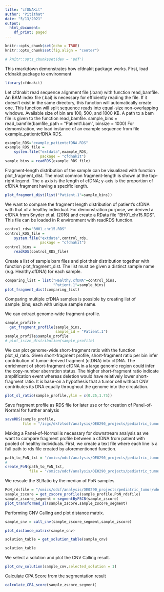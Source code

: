 ```yaml
---
title: "cfDNAKit"
author: "Pitithat"
date: "5/13/2021"
output:
  html_document:
    df_print: paged
---
```


```r
knitr::opts_chunk$set(echo = TRUE)
knitr::opts_chunk$set(fig.align = "center")

# knitr::opts_chunk$set(dev = 'pdf')

```


This rmarkdown demonstrates how cfdnakit package works. First, load cfdnakit package to environment

```r
library(cfdnakit)
```

Let cfdnakit read sequence alignment file (.bam) with function read_bamfile. An BAM index file (.bai) is necessary for efficiently reading the file. If it doesn't exist in the same directory, this function will automatically create one. This function will split sequence reads into equal-size non-overlapping windows. Available size of bin are 100, 500, and 1000 KB. A path to a bam file is given to the function read_bamfile. sample_bins = read_bamfile(bamfile_path = "Patient1.bam", binsize = 1000) For demonstration, we load instance of an example sequence from file example_patientcfDNA.RDS.

```r

example_RDS="example_patientcfDNA.RDS"
example_RDS_file =
    system.file("extdata",example_RDS,
                package = "cfdnakit")
sample_bins = readRDS(example_RDS_file)

```

Fragment-length distribution of the sample can be visualized with function plot_fragment_dist. The most common fragment-length is shown at the top-right legend. The x-axis is the length of cfDNA; y-axis is the proportion of cfDNA fragment having a specific length.

```r
plot_fragment_dist(list("Patient.1"=sample_bins))
```


We want to compare the fragment length distribution of patient's cfDNA with that of a healthy individual. For demonstration purpose, we derived a cfDNA from Snyder et al. (2016) and create a RData file "BH01_chr15.RDS". This file can be loaded in R environment with readRDS function.

```r
control_rds="BH01_chr15.RDS"
control_RDS_file =
    system.file("extdata",control_rds,
                package = "cfdnakit")
control_bins =
    readRDS(control_RDS_file)

```


Create a list of sample bam files and plot their distribution together with function plot_fragment_dist. The list must be given a distinct sample name (e.g. Healthy.cfDNA) for each sample. 

```r
comparing_list = list("Healthy.cfDNA"=control_bins,
                      "Patient.1"=sample_bins)
plot_fragment_dist(comparing_list)

```
Comparing multiple cfDNA samples is possible by creating list of sample_bins; each with unique sample name. 


We can extract genome-wide fragment-profile. 

```r
sample_profile = 
  get_fragment_profile(sample_bins,
                       sample_id = "Patient.1")
sample_profile$sample_profile
# plot_isize_distribution(sample_profile)
```


We can plot genome-wide short-fragment ratio with the function plot_sl_ratio. Given short-fragment profile, short-fragment ratio per bin infer contribution of tumor-derived fragment (ctDNA) into cfDNA. The enrichment of short-fragment cfDNA in a large genomic region could infer the copy-number aberration status. The higher short-fragment ratio indicate amplification event whereas deletion would have relatively lower short-fragment ratio. It is base-on a hypothesis that a tumor cell without CNV contributes its DNA equally throughout the genome into the circulation.

```r
plot_sl_ratio(sample_profile,ylim = c(0.25,1.75))
```



Save fragment profile as RDS file for later use or for creation of Panel-of-Normal for further analysis

```r
saveRDS(sample_profile,
        file = "/icgc/dkfzlsdf/analysis/OE0290_projects/pediatric_tumor/whole_genome_sequencing/results_per_pid/OE0290-PED_5LB-017/cfdnakit/plasma-01-01_OE0290-PED_5LB-017/plasma-01-01_OE0290-PED_5LB-017.RDS")

```

Making a Panel-of-Normal is necessary for downstream analysis as we want to compare fragment profile between a cfDNA from patient with pooled of healthy individuals. First, we create a text file where each line is a full path to rds file created by aforementioned function.

```r
path_to_PoN_txt = "/omics/odcf/analysis/OE0290_projects/pediatric_tumor/whole_genome_sequencing/processing_scripts/cfdnakit_script/reference_healthy.listfile"
# 
create_PoN(path_to_PoN_txt,
           file = "/omics/odcf/analysis/OE0290_projects/pediatric_tumor/whole_genome_sequencing/processing_scripts/cfdnakit_script/reference_healthy.rds")


```


We rescale the SLRatio by the median of PoN samples. 

```r
PoN_rdsfile = "/omics/odcf/analysis/OE0290_projects/pediatric_tumor/whole_genome_sequencing/processing_scripts/cfdnakit_script/PoN_fragment_profiles.rds"
sample_zscore = get_zscore_profile(sample_profile,PoN_rdsfile)
sample_zscore_segment = segmentByPSCB(sample_zscore)
plot_transformed_sl(sample_zscore,sample_zscore_segment)
```


Performing CNV Calling and plot distance matrix.
```r

sample_cnv = call_cnv(sample_zscore_segment,sample_zscore)

plot_distance_matrix(sample_cnv)

solution_table = get_solution_table(sample_cnv)

solution_table
```

We select a solution and plot the CNV Calling result.
```r
plot_cnv_solution(sample_cnv,selected_solution = 1)

```

Calculate CPA Score from the segmentation result
```r
calculate_CPA_score(sample_zscore_segment)
```
